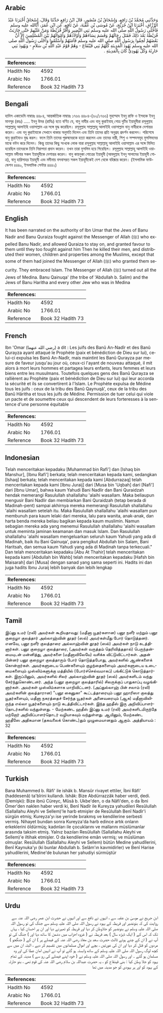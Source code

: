 ## Arabic


<div dir="rtl" lang="ar" style={{fontSize:'larger',backgroundColor:'#f8f9fa',padding:20}}>
وَحَدَّثَنِي مُحَمَّدُ بْنُ رَافِعٍ، وَإِسْحَاقُ بْنُ مَنْصُورٍ، قَالَ ابْنُ رَافِعٍ حَدَّثَنَا وَقَالَ، إِسْحَاقُ أَخْبَرَنَا عَبْدُ الرَّزَّاقِ، أَخْبَرَنَا ابْنُ جُرَيْجٍ، عَنْ مُوسَى بْنِ عُقْبَةَ، عَنْ نَافِعٍ، عَنِ ابْنِ عُمَرَ، أَنَّالله عليه وسلم فَأَجْلَى رَسُولُ اللَّهِ صلى الله عليه وسلم بَنِي النَّضِيرِ وَأَقَرَّ قُرَيْظَةَ وَمَنَّ عَلَيْهِمْ حَتَّى حَارَبَتْ قُرَيْظَةُ بَعْدَ ذَلِكَ فَقَتَلَ رِجَالَهُمْ وَقَسَمَ نِسَاءَهُمْ وَأَوْلاَدَهُمْ وَأَمْوَالَهُمْ بَيْنَ الْمُسْلِمِينَ إِلاَّ أَنَّ بَعْضَهُمْ لَحِقُوا بِرَسُولِ اللَّهِ صلى الله عليه وسلم فَآمَنَهُمْ وَأَسْلَمُوا وَأَجْلَى رَسُولُ اللَّهِ صلى الله عليه وسلم يَهُودَ الْمَدِينَةِ كُلَّهُمْ بَنِي قَيْنُقَاعَ - وَهُمْ قَوْمُ عَبْدِ اللَّهِ بْنِ سَلاَمٍ - وَيَهُودَ بَنِي حَارِثَةَ وَكُلَّ يَهُودِيٍّ كَانَ بِالْمَدِينَةِ ‏.‏
</div>
<div style={{backgroundColor:'#f8f9fa',padding:20, marginBottom: 10}}><table> <thead> <tr> <th>References:</th> <th></th> </tr> </thead> <tbody><tr><td>Hadith No</td><td>4592</td></tr><tr><td>Arabic No</td><td>1766.01</td></tr><tr><td>Reference</td><td>Book 32 Hadith 73</td></tr></tbody></table></div>

## Bengali


<div dir="ltr" lang="bn" style={{fontSize:'larger',backgroundColor:'#f8f9fa',padding:20}}>
হাদিস একাডেমি নাম্বারঃ ৪৪৮৪, আন্তর্জাতিক নাম্বারঃ ১৭৬৬ ৪৪৮৪-(৬২/১৭৬৬) মুহাম্মাদ ইবনু রাফি ও ইসহাক ইবনু মানসূর (রহঃ) ..... ইবনু উমর (রাযিঃ) হতে বর্ণিত যে, বানু নাযীর এবং বানু কুরাইযাহ্ গোত্র দুটির ইয়াহুদীরা রসূলুল্লাহ সাল্লাল্লাহু আলাইহি ওয়াসাল্লাম এর সঙ্গে যুদ্ধ করেছিল। রসূলুল্লাহ সাল্লাল্লাহু আলাইহি ওয়াসাল্লাম বানু নাযীরকে দেশান্তর করেন। এবং বনু কুরাইযাকে সেখানে থাকার অনুমতি দিলেন এবং তিনি তাদের প্রতি অনুগ্রহ প্রদর্শন করলেন। পরিশেষে বানু কুরাইযাও যুদ্ধ করল। ফলে তিনি তাদের পুরুষদেরকে হত্যা করলেন এবং তাদের নারী, শিশু ও সম্পদসমূহ মুসলিমদের মাঝে বন্টন করে দিলেন। কিন্তু তাদের কিছু সংখ্যক লোক যারা রসূলুল্লাহ সাল্লাল্লাহু আলাইহি ওয়াসাল্লাম এর সঙ্গে মিলিত হয়েছিল তাদেরকে তিনি নিরাপত্তা প্রদান করেন। তখন তারা মুসলিম হয়ে গিয়েছিল। রসূলুল্লাহ সাল্লাল্লাহু আলাইহি ওয়াসাল্লাম মদীনার সকল ইয়াহুদীকে দেশান্তর করেন। বানু কায়নুকা গোত্রের ইয়াহুদী (আবদুল্লাহ ইবনু সালামের ইয়াহুদী গোত্র), বানু হারিসাহর ইয়াহুদী এবং মদীনায় বসবাসরত সকল ইয়াহুদীকেই দেশ থেকে বহিষ্কার করেন। (ইসলামিক ফাউন্ডেশন ৪৪৪০, ইসলামিক সেন্টার ৪৪৪২)
</div>
<div style={{backgroundColor:'#f8f9fa',padding:20, marginBottom: 10}}><table> <thead> <tr> <th>References:</th> <th></th> </tr> </thead> <tbody><tr><td>Hadith No</td><td>4592</td></tr><tr><td>Arabic No</td><td>1766.01</td></tr><tr><td>Reference</td><td>Book 32 Hadith 73</td></tr></tbody></table></div>

## English


<div dir="ltr" lang="en" style={{fontSize:'larger',backgroundColor:'#f8f9fa',padding:20}}>
It has been narrated on the authority of Ibn Umar that the Jews of Banu Nadir and Banu Quraiza fought against the Messenger of Allah (ﷺ) who expelled Banu Nadir, and allowed Quraiza to stay on, and granted favour to them until they too fought against him Then he killed their men, and distributed their women, children and properties among the Muslims, except that some of them had joined the Messenger of Allah (ﷺ) who granted them security. They embraced Islam. The Messenger of Allah (ﷺ) turned out all the Jews of Medina. Banu Qainuqa' (the tribe of 'Abdullah b. Salim) and the Jews of Banu Haritha and every other Jew who was in Medina
</div>
<div style={{backgroundColor:'#f8f9fa',padding:20, marginBottom: 10}}><table> <thead> <tr> <th>References:</th> <th></th> </tr> </thead> <tbody><tr><td>Hadith No</td><td>4592</td></tr><tr><td>Arabic No</td><td>1766.01</td></tr><tr><td>Reference</td><td>Book 32 Hadith 73</td></tr></tbody></table></div>

## French


<div dir="ltr" lang="fr" style={{fontSize:'larger',backgroundColor:'#f8f9fa',padding:20}}>
Ibn 'Omar (رضي الله عنهما) a dit : Les juifs des Banû An-Nadîr et des Banû Qurayza ayant attaqué le Prophète (paix et bénédiction de Dieu sur lui), celui-ci expulsa les Banû An-Nadîr, mais maintint les Banû Qurayza par mesure de faveur jusqu'au jour où, ceux-ci l'ayant de nouveau attaqué, il mit alors à mort leurs hommes et partagea leurs enfants, leurs femmes et leurs biens entre les musulmans. Toutefois quelques gens des Banû Qurayza se rallièrent au Prophète (paix et bénédiction de Dieu sur lui) qui leur accorda la sécurité et ils se convertirent à l'Islam. Le Prophète expulsa de Médine tous les juifs : ceux de la tribu des Banû Qaynuqâ', ceux de la tribu des Banû Hâritha et tous les juifs de Médine. Permission de tuer celui qui viole un pacte et de soumettre ceux qui descendent de leurs forteresses à la sentence d'une personne équitable
</div>
<div style={{backgroundColor:'#f8f9fa',padding:20, marginBottom: 10}}><table> <thead> <tr> <th>References:</th> <th></th> </tr> </thead> <tbody><tr><td>Hadith No</td><td>4592</td></tr><tr><td>Arabic No</td><td>1766.01</td></tr><tr><td>Reference</td><td>Book 32 Hadith 73</td></tr></tbody></table></div>

## Indonesian


<div dir="ltr" lang="id" style={{fontSize:'larger',backgroundColor:'#f8f9fa',padding:20}}>
Telah menceritakan kepadaku [Muhammad bin Rafi'] dan [Ishaq bin Manshur], [Ibnu Rafi'] berkata; telah menceritakan kepada kami, sedangkan [Ishaq] berkata; telah menceritakan kepada kami [Abdurrazaq] telah menceritakan kepada kami [Ibnu Juraij] dari [Musa bin 'Uqbah] dari [Nafi'] dari [Ibnu Umar], bahwa kaum Yahudi Bani Nadlir dan Bani Quraidzah hendak memerangi Rasulullah shallallahu 'alaihi wasallam. Maka beliaupun mengusir Bani Nadlir dan membiarkan Bani Quraidzah (tetap berada di Madinah-pent) sampai akhirnya mereka memerangi Rasulullah shallallahu 'alaihi wasallam setelah itu. Maka Rasulullah shallallahu 'alaihi wasallam pun membunuh para kaum lelaki dari mereka, lalu para wanita, anak-anak, dan harta benda mereka beliau bagikan kepada kaum muslimin. Namun sebagian mereka ada yang menemui Rasulullah shallallahu 'alaihi wasallam untuk meminta jaminan keamanan dan masuk Islam. Dan Rasulullah shallallahu 'alaihi wasallam mengeluarkan seluruh kaum Yahudi yang ada di Madinah, baik itu Bani Qainuqa', para pengikut Abdullah bin Salam, Bani Haritsah, dan semua kaum Yahudi yang ada di Madinah tanpa terkecuali." Dan telah menceritakan kepadaku [Abu At Thahir] telah menceritakan kepada kami [Abdullah bin Wahb] telah menceritakan kepadaku [Hafsh bin Maisarah] dari [Musa] dengan sanad yang sama seperti ini. Hadits ini dan juga hadits Ibnu Juraij lebih banyak dan lebih lengkap
</div>
<div style={{backgroundColor:'#f8f9fa',padding:20, marginBottom: 10}}><table> <thead> <tr> <th>References:</th> <th></th> </tr> </thead> <tbody><tr><td>Hadith No</td><td>4592</td></tr><tr><td>Arabic No</td><td>1766.01</td></tr><tr><td>Reference</td><td>Book 32 Hadith 73</td></tr></tbody></table></div>

## Tamil


<div dir="ltr" lang="ta" style={{fontSize:'larger',backgroundColor:'#f8f9fa',padding:20}}>
இப்னு உமர் (ரலி) அவர்கள் கூறியதாவது: (மதீனா யூதர்களான) பனூ நளீர் மற்றும் பனூ குறைழா குலத்தார் அல்லாஹ்வின் தூதர் (ஸல்) அவர்கள்மீது போர் தொடுத்தனர். எனவே, பனூ நளீர் குலத்தாரை அல்லாஹ்வின் தூதர் (ஸல்) அவர்கள் நாடு கடத்தினார்கள். பனூ குறைழா குலத்தாரை, (அவர்கள் வருத்தம் தெரிவித்ததால்) பெருந்தன்மையுடன் மன்னித்து, அவர்களை (மதீனாவிலேயே) வசிக்க விட்டுவிட்டார்கள். அதன் பின்னர் பனூ குறைழா குலத்தாரும் போர் தொடுத்தபோது, அவர்களில் ஆண்களைக் கொன்றார்கள். அவர்களுடைய பெண்களையும் குழந்தைகளையும் அவர்களுடைய உடைமைகளையும் முஸ்லிம்களுக்கு மத்தியில் (போர்ச்செல்வமாகப்) பங்கிட்டுக் கொடுத்தார்கள். இருப்பினும், அவர்களில் சிலர் அல்லாஹ்வின் தூதர் (ஸல்) அவர்களிடம் வந்து சேர்ந்துகொண்டனர். அந்த (பனூ குறைழா குலத்தாரில்) சிலருக்குப் பாதுகாப்பு வழங்கினார்கள். அவர்கள் முஸ்லிம்களாக மாறிவிட்டனர். (அப்துல்லாஹ் பின் சலாம் (ரலி) அவர்களின் குலத்தாரான) "பனூ கைனுகா" கூட்டத்தாரையும் பனூ ஹாரிஸா குலத்து யூதர்களையும், மதீனா நகரத்தைச் சேர்ந்த யூதர்கள் அனைவரையும் (ஆக) மதீனாவிலிருந்த எல்லா யூதர்களையும் நாடு கடத்திவிட்டார்கள். இந்த ஹதீஸ் இரு அறிவிப்பாளர்தொடர்களில் வந்துள்ளது. - மேற்கண்ட ஹதீஸ் இப்னு உமர் (ரலி) அவர்களிடமிருந்தே மற்றோர் அறிவிப்பாளர்தொடர் வழியாகவும் வந்துள்ளது. ஆயினும், மேற்கண்ட ஹதீஸே அதிகமான (தகவலைக் கொண்ட)தும் முழுமையானதும் ஆகும். அத்தியாயம் : 32
</div>
<div style={{backgroundColor:'#f8f9fa',padding:20, marginBottom: 10}}><table> <thead> <tr> <th>References:</th> <th></th> </tr> </thead> <tbody><tr><td>Hadith No</td><td>4592</td></tr><tr><td>Arabic No</td><td>1766.01</td></tr><tr><td>Reference</td><td>Book 32 Hadith 73</td></tr></tbody></table></div>

## Turkish


<div dir="ltr" lang="tr" style={{fontSize:'larger',backgroundColor:'#f8f9fa',padding:20}}>
Bana Muhammed b. Râfi' ile ishâk b. Mansûr rivayet ettiler, İbni Râfi' (haddesenâ) ta'bîrini kullandı. îshâk: Bize Abdürrazzâk haber verdi, dedi. (Demişki): Bize ibnü Cüreyc, Mûsâ b. Ukbe'den, o da Nâfi'den, o da İbni Ömer'den naklen haber verdi ki, Benî Nadîr ile Kureyza yahudileri Resûlullah (Sallallahu Aleyhi ve Sellem)'le harb etmişler de Resûlullah Benî Nadîr'i sürgün etmiş; Kureyza'yı ise yerinde bırakmış ve kendilerine serbesti vermiş. Nihayet bundan sonra Kureyza'da harb edince artık onların erkeklerini öldürmüş; kadınları ile çocuklarını ve mallarını müslümanlar arasında taksim etmiş. Yalnız bazıları Resûlullah (Sallallahu Aleyhi ve Sellem)'e iltihak etmişler. O da kendilerine emân vermiş; ve müslüman olmuşlar. Resûlullah (Sallallahu Aleyhi ve Sellem) bütün Medine yahudîlerini, Benî Kaynuka'yı (ki bunlar Abdullah b. Selâm'ın kavmidirler) ve Benî Harise yahudilerini, Medine'de bulunan her yahudiyi sürmüştür
</div>
<div style={{backgroundColor:'#f8f9fa',padding:20, marginBottom: 10}}><table> <thead> <tr> <th>References:</th> <th></th> </tr> </thead> <tbody><tr><td>Hadith No</td><td>4592</td></tr><tr><td>Arabic No</td><td>1766.01</td></tr><tr><td>Reference</td><td>Book 32 Hadith 73</td></tr></tbody></table></div>

## Urdu


<div dir="rtl" lang="ur" style={{fontSize:'larger',backgroundColor:'#f8f9fa',padding:20}}>
ابن جریج نے موسیٰ بن عقبہ سے ، انہوں نے نافع سے اور انہوں نے حضرت ابن عمر رضی اللہ عنہ سے روایت کی کہ بنونضیر اور قریظہ کے یہود نے رسول اللہ صلی اللہ علیہ وسلم سے جنگ کی تو رسول اللہ صلی اللہ علیہ وسلم نے بنونضیر کو جلاوطن کر دیا اور قریظہ کو ٹھہرنے دیا اور ان پر احسان کیا ، یہاں تک کہ اس کے ( ایک ڈیڑھ سال ) بعد قریظہ نے ( غزوہ احزاب میں دشمن کا ساتھ دیا اور ) جنگ کی تو آپ نے ( ان کے چنے ہوئے ثالث حضرت سعد بن معاذ رضی اللہ عنہ کے فیصلے پر ) ان کے ( جنگجو ) مردوں کو قتل کر دیا اور ان کی عورتیں ، بچے اور اموال مسلمانوں میں تقسیم کر دیے ، البتہ ان میں سے کچھ لوگ رسول اللہ صلی اللہ علیہ وسلم کے ساتھ وابستہ ہو گئے تو آپ نے انہیں امان عطا کی اور وہ مسلمان ہو گئے ۔ اور رسول اللہ صلی اللہ علیہ وسلم نے ( خود اپنے فیصلے کی رو سے ) مدینہ کے تمام یہود کو جلا وطن کیا : بنی قینقاع کو ، یہ حضرت عبداللہ بن سلام رضی اللہ عنہ کی قوم تھی ، بنو حارثہ کے یہود کو اور ہر یہودی کو جو مدینہ میں تھا
</div>
<div style={{backgroundColor:'#f8f9fa',padding:20, marginBottom: 10}}><table> <thead> <tr> <th>References:</th> <th></th> </tr> </thead> <tbody><tr><td>Hadith No</td><td>4592</td></tr><tr><td>Arabic No</td><td>1766.01</td></tr><tr><td>Reference</td><td>Book 32 Hadith 73</td></tr></tbody></table></div>